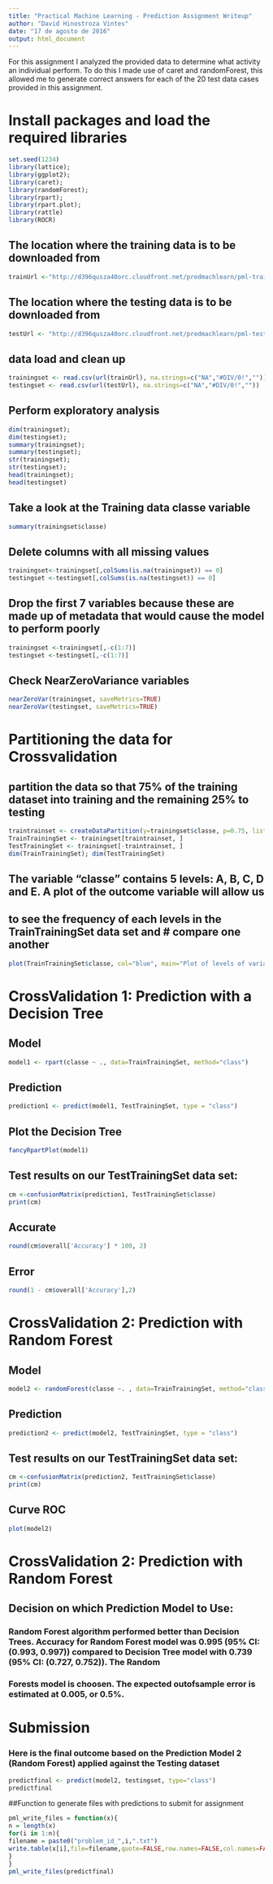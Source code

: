 ```yaml
---
title: "Practical Machine Learning - Prediction Assignment Writeup"
author: "David Hinostroza Vintes"
date: "17 de agosto de 2016"
output: html_document
---
```


For this assignment I analyzed the provided data to determine what activity an individual perform. To do this I made use of caret and randomForest, this allowed me to generate correct answers for each of the 20 test data cases provided in this assignment.

# Install packages and load the required libraries
```r
set.seed(1234)
library(lattice); 
library(ggplot2); 
library(caret); 
library(randomForest); 
library(rpart); 
library(rpart.plot);
library(rattle)
library(ROCR)
```

## The location where the training data is to be downloaded from
```r
trainUrl <-"http://d396qusza40orc.cloudfront.net/predmachlearn/pml-training.csv"
```
## The location where the testing data is to be downloaded from
```r
testUrl <- "http://d396qusza40orc.cloudfront.net/predmachlearn/pml-testing.csv"
```

## data load and clean up
```r
trainingset <- read.csv(url(trainUrl), na.strings=c("NA","#DIV/0!",""))
testingset <- read.csv(url(testUrl), na.strings=c("NA","#DIV/0!",""))
```

## Perform exploratory analysis
```r
dim(trainingset); 
dim(testingset); 
summary(trainingset); 
summary(testingset); 
str(trainingset); 
str(testingset); 
head(trainingset); 
head(testingset)
```
## Take a look at the Training data classe variable
```r
summary(trainingset$classe)
```

## Delete columns with all missing values
```r
trainingset<-trainingset[,colSums(is.na(trainingset)) == 0]
testingset <-testingset[,colSums(is.na(testingset)) == 0]
```

## Drop the first 7 variables because these are made up of metadata that would cause the model to perform poorly
```r
trainingset <-trainingset[,-c(1:7)]
testingset <-testingset[,-c(1:7)]
```
## Check NearZeroVariance variables
```r
nearZeroVar(trainingset, saveMetrics=TRUE)
nearZeroVar(testingset, saveMetrics=TRUE)
```

# Partitioning the data for Crossvalidation
## partition the data so that 75% of the training dataset into training and the remaining 25% to testing
```r
traintrainset <- createDataPartition(y=trainingset$classe, p=0.75, list=FALSE)
TrainTrainingSet <- trainingset[traintrainset, ]
TestTrainingSet <- trainingset[-traintrainset, ]
dim(TrainTrainingSet); dim(TestTrainingSet)
```
## The variable "classe" contains 5 levels: A, B, C, D and E. A plot of the outcome variable will allow us
## to see the frequency of each levels in the TrainTrainingSet data set and # compare one another
```r
plot(TrainTrainingSet$classe, col="blue", main="Plot of levels of variable classe within the Train", xlab="classe", ylab="Frequency")
```
# CrossValidation 1: Prediction with a Decision Tree

## Model
```r
model1 <- rpart(classe ~ ., data=TrainTrainingSet, method="class")
```

## Prediction
```r
prediction1 <- predict(model1, TestTrainingSet, type = "class")
```
## Plot the Decision Tree
```r
fancyRpartPlot(model1)
```

## Test results on our TestTrainingSet data set:
```r
cm <-confusionMatrix(prediction1, TestTrainingSet$classe)
print(cm)
```
## Accurate
```r
round(cm$overall['Accuracy'] * 100, 2)
```

## Error
```r
round(1 - cm$overall['Accuracy'],2)
```

# CrossValidation 2: Prediction with Random Forest

## Model
```r
model2 <- randomForest(classe ~. , data=TrainTrainingSet, method="class")
```

## Prediction
```r
prediction2 <- predict(model2, TestTrainingSet, type = "class")
```

## Test results on our TestTrainingSet data set:
```r
cm <-confusionMatrix(prediction2, TestTrainingSet$classe)
print(cm)
```

## Curve ROC
```r
plot(model2)
```

# CrossValidation 2: Prediction with Random Forest

## Decision on which Prediction Model to Use:

### Random Forest algorithm performed better than Decision Trees. Accuracy for Random Forest model was 0.995 (95% CI: (0.993, 0.997)) compared to Decision Tree model with 0.739 (95% CI: (0.727, 0.752)). The Random
### Forests model is choosen. The expected outofsample error is estimated at 0.005, or 0.5%.

# Submission
### Here is the final outcome based on the Prediction Model 2 (Random Forest) applied against the Testing dataset
```r
predictfinal <- predict(model2, testingset, type="class")
predictfinal
```
##Function to generate files with predictions to submit for assignment

```r
pml_write_files = function(x){
n = length(x)
for(i in 1:n){
filename = paste0("problem_id_",i,".txt")
write.table(x[i],file=filename,quote=FALSE,row.names=FALSE,col.names=FALSE)
}
}
pml_write_files(predictfinal)
```

